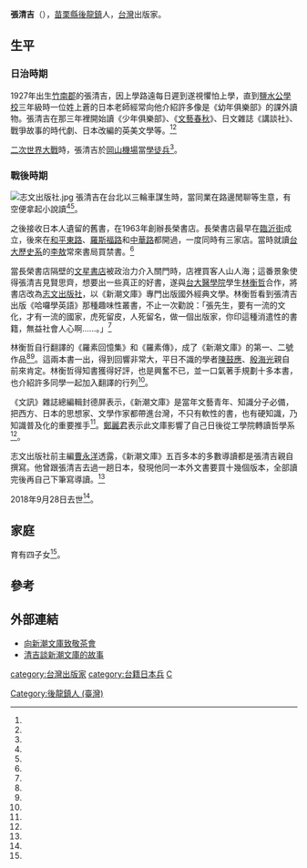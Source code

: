 '''張清吉'''（{{bd|1927年||2018年|9月28日|catIdx=Zhang張}}），[[苗栗縣|苗栗縣]][[後龍鎮_(台灣)|後龍鎮]]人，[[台灣|台灣]]出版家。

==生平==

===日治時期===

1927年出生[[竹南郡|竹南郡]]的張清吉，因上學路遠每日遲到遂視懼怕上學，直到[[鹽水國小|鹽水公學校]]三年級時一位姓上蒼的日本老師經常向他介紹許多像是《幼年俱樂部》的課外讀物。張清吉在那三年裡開始讀《少年俱樂部》、《[[文藝春秋|文藝春秋]]》、日文雜誌《講談社》、戰爭故事的時代劇、日本改編的英美文學等。<ref name="郭士榛"/><ref name="張清吉"/>

[[二次世界大戰|二次世界大戰]]時，張清吉於[[岡山機場|岡山機場]]當[[學徒兵|學徒兵]]<ref name="張清吉"/>。

===戰後時期===
[[File:志文出版社.jpg|thumb]]
張清吉在台北以三輪車謀生時，當同業在路邊閒聊等生意，有空便拿起小說讀<ref name="郭士榛"/><ref name="張清吉"/>。

之後接收日本人遺留的舊書，在1963年創辦長榮書店。長榮書店最早在[[臨沂街|臨沂街]]成立，後來在[[和平東路|和平東路]]、[[羅斯福路_(台北市)|羅斯福路]]和[[中華路_(臺北市)|中華路]]都開過，一度同時有三家店。當時就讀[[台大歷史系|台大歷史系]]的[[李敖|李敖]]常來書局買禁書。<ref name="張清吉"/>

當長榮書店隔壁的[[文星書店|文星書店]]被政治力介入關門時，店裡買客人山人海；這番景象使得張清吉見賢思齊，想要出一些真正的好書，遂與[[台大醫學院|台大醫學院]]學生[[林衡哲|林衡哲]]合作，將書店改為[[志文出版社|志文出版社]]，以《新潮文庫》專門出版國外經典文學。林衡哲看到張清吉出版《哈囉學英語》那種趣味性叢書，不止一次勸說：「張先生，要有一流的文化，才有一流的國家，虎死留皮，人死留名，做一個出版家，你印這種消遣性的書籍，無益社會人心啊......。」<ref name="張清吉"/>

林衡哲自行翻譯的《羅素回憶集》和《羅素傳》，成了《新潮文庫》的第一、二號作品<ref name="郭士榛"/><ref name="許文貞"/>。這兩本書一出，得到回響非常大，平日不識的學者[[陳鼓應|陳鼓應]]、[[殷海光|殷海光]]親自前來肯定。林衡哲得知書獲得好評，也是興奮不已，並一口氣著手規劃十多本書，也介紹許多同學一起加入翻譯的行列<ref name="張清吉"/>。

《文訊》雜誌總編輯封德屏表示，《新潮文庫》是當年文藝青年、知識分子必備，把西方、日本的思想家、文學作家都帶進台灣，不只有軟性的書，也有硬知識，乃知識普及化的重要推手<ref name="許文貞"/>。[[鄭麗君|鄭麗君]]表示此文庫影響了自己日後從工學院轉讀哲學系<ref name="凌美雪"/>。

志文出版社前主編[[曹永洋|曹永洋]]透露，《新潮文庫》五百多本的多數導讀都是張清吉親自撰寫。他曾跟張清吉去過一趟日本，發現他同一本外文書要買十幾個版本，全部讀完後再自己下筆寫導讀。<ref name="郭士榛"/>

2018年9月28日去世<ref name="許文貞"/>。

==家庭==
育有四子女<ref name="郭士榛"/>。

==參考==
{{reflist|1|refs=

<ref name="許文貞">{{cite news | title =志文出版社創辦人張清吉辭世| author =許文貞| publisher =《 [[中國時報|中國時報]] 》| url =https://www.chinatimes.com/newspapers/20181005000796-260115 | date = 2018-10-05 | accessdate = 2018-10-13 | language = zh-tw}}</ref>


<ref name="凌美雪">{{cite news | title = 新潮文庫打開世界之窗 鄭麗君悼張清吉：影響我從工學院轉讀哲學系 | author = 凌美雪 | publisher = 《 [[自由時報|自由時報]]》 | url = http://ent.ltn.com.tw/news/breakingnews/2571203 | date = 2018-10-04 | accessdate = 2018-10-04 | language = zh-tw | archive-date = 2018-10-04 | archive-url = https://web.archive.org/web/20181004143237/http://ent.ltn.com.tw/news/breakingnews/2571203 | dead-url = no }}</ref>

<ref name="張清吉">{{cite journal|author=張清吉|url=http://www.newtaiwan.com.tw/bulletinview.jsp?bulletinid=19444|title=〈張清吉──資深出版家好書催生者〉|journal=《新台灣週刊》|issue=第442期|date=2004-09-09|accessdate=2016-05-27|publisher=本土文化事業有限公司|location=台灣|language=zh-tw|deadurl=yes|archiveurl=https://web.archive.org/web/20140714115116/http://www.newtaiwan.com.tw/bulletinview.jsp?bulletinid=19444|archivedate=2014-07-14}}</ref>

<ref name="郭士榛">{{Cite news|url=http://www.merit-times.com.tw/Prn_newspage.aspx?Unid=%20244179|title=新潮文庫 開創台灣新潮的一代　|language=zh-tw|publisher=《人間福報》|author=郭士榛|date=2011-11-15|accessdate=2016-05-27|archive-url=https://web.archive.org/web/20160629122019/http://www.merit-times.com.tw/Prn_newspage.aspx?Unid=%20244179|archive-date=2016-06-29|dead-url=yes}}</ref>

}}

==外部連結==
*[http://ylib3.pixnet.net/blog/post/38961818-%E3%80%8C%E5%90%91%E6%96%B0%E6%BD%AE%E6%96%87%E5%BA%AB%E8%87%B4%E6%95%AC%E3%80%8D%E8%8C%B6%E6%9C%83 向新潮文庫致敬茶會] {{Wayback|url=http://ylib3.pixnet.net/blog/post/38961818-%E3%80%8C%E5%90%91%E6%96%B0%E6%BD%AE%E6%96%87%E5%BA%AB%E8%87%B4%E6%95%AC%E3%80%8D%E8%8C%B6%E6%9C%83 |date=20161223173831 }}
*[http://ffobeat.pixnet.net/blog/post/10321017 清吉談新潮文庫的故事] {{Wayback|url=http://ffobeat.pixnet.net/blog/post/10321017 |date=20130927214021 }}

{{Authority control}}
{{DEFAULTSORT:Zhang張}}
[[category:台灣出版家|category:台灣出版家]]
[[category:台籍日本兵|category:台籍日本兵]]
[[category:張姓|C]]
[[Category:後龍鎮人_(臺灣)|Category:後龍鎮人 (臺灣)]]